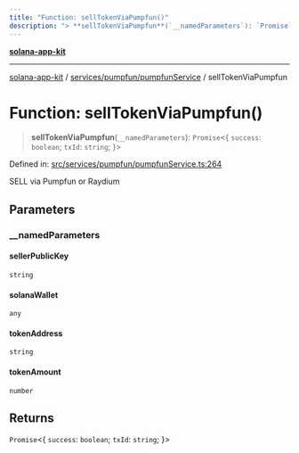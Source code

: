 ```yaml
---
title: "Function: sellTokenViaPumpfun()"
description: "> **sellTokenViaPumpfun**(`__namedParameters`): `Promise`\<\{ `success`: `boolean`; `txId`: `string`; \}\>"
---
```


[**solana-app-kit**](../../../../README.mdx)

***

[solana-app-kit](../../../../README.mdx) / [services/pumpfun/pumpfunService](../README.mdx) / sellTokenViaPumpfun

# Function: sellTokenViaPumpfun()

> **sellTokenViaPumpfun**(`__namedParameters`): `Promise`\<\{ `success`: `boolean`; `txId`: `string`; \}\>

Defined in: [src/services/pumpfun/pumpfunService.ts:264](https://github.com/SendArcade/solana-social-starter/blob/b27156124ee1831d644b1af765e8d55a2885cd4f/src/services/pumpfun/pumpfunService.ts#L264)

SELL via Pumpfun or Raydium

## Parameters

### \_\_namedParameters

#### sellerPublicKey

`string`

#### solanaWallet

`any`

#### tokenAddress

`string`

#### tokenAmount

`number`

## Returns

`Promise`\<\{ `success`: `boolean`; `txId`: `string`; \}\>
